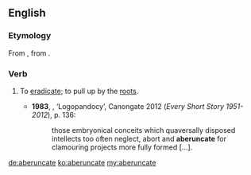 ==English==

===Etymology===
From {{etyl|LL.|en}} {{term|aberuncare}}, from {{etyl|la|en}} {{term|averruncare|lang=la}}.

===Verb===
{{en-verb|aberuncat|ing}}

# {{context|rare|transitive|lang=en}} To [[eradicate]]; to pull up by the [[root]]s. {{defdate|from 18th c.}}
#*'''1983''', {{w|Alasdair Gray}}, ‘Logopandocy’, Canongate 2012 (''Every Short Story 1951-2012''), p. 136:
#*:those embryonical conceits which quaversally disposed intellects too often neglect, abort and '''aberuncate''' for clamouring projects more fully formed […].

[[de:aberuncate]]
[[ko:aberuncate]]
[[my:aberuncate]]
